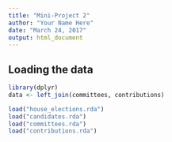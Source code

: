 ```yaml
---
title: "Mini-Project 2"
author: "Your Name Here"
date: "March 24, 2017"
output: html_document
---
```


## Loading the data
```r
library(dplyr)
data <- left_join(committees, contributions)
```

```r
load("house_elections.rda")
load("candidates.rda")
load("committees.rda")
load("contributions.rda")
```

